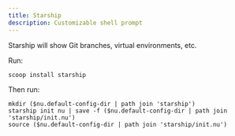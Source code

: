 ```yaml
---
title: Starship
description: Customizable shell prompt
---
```


Starship will show Git branches, virtual environments, etc.

Run:

```.console
scoop install starship
```

Then run:

```.console
mkdir ($nu.default-config-dir | path join 'starship')
starship init nu | save -f ($nu.default-config-dir | path join 'starship/init.nu')
source ($nu.default-config-dir | path join 'starship/init.nu')
```
